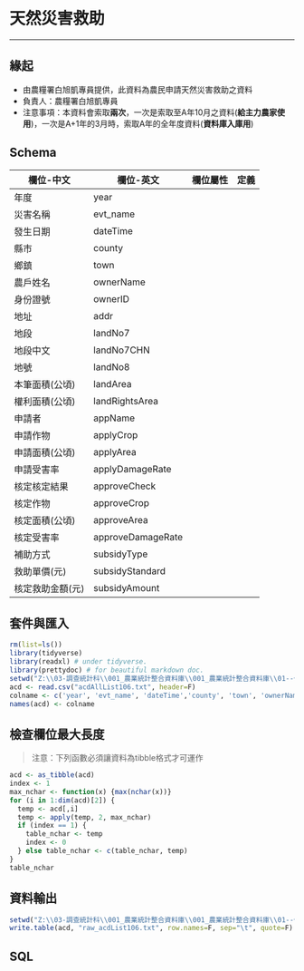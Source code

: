 # 天然災害救助

***

## 緣起
* 由農糧署白旭凱專員提供，此資料為農民申請天然災害救助之資料
* 負責人：農糧署白旭凱專員
* 注意事項：本資料會索取**兩次**，一次是索取至A年10月之資料(**給主力農家使用**)，一次是A+1年的3月時，索取A年的全年度資料(**資料庫入庫用**)

## Schema

欄位-中文        | 欄位-英文         | 欄位屬性    | 定義
-----------------|-------------------|-------------|----------
年度             | year              | 
災害名稱         | evt_name          | 
發生日期         | dateTime          | 
縣市             | county            | 
鄉鎮             | town              | 
農戶姓名         | ownerName         | 
身份證號         | ownerID           | 
地址             | addr              |
地段             | landNo7           | 
地段中文         | landNo7CHN        | 
地號             | landNo8           | 
本筆面積(公頃)   | landArea          | 
權利面積(公頃)   | landRightsArea    | 
申請者           | appName           |
申請作物         | applyCrop         | 
申請面積(公頃)   | applyArea         | 
申請受害率       | applyDamageRate   | 
核定核定結果     | approveCheck      | 
核定作物         | approveCrop       | 
核定面積(公頃)   | approveArea       | 
核定受害率       | approveDamageRate | 
補助方式         | subsidyType       | 
救助單價(元)     | subsidyStandard   | 
核定救助金額(元) | subsidyAmount     | 


## 套件與匯入

```r
rm(list=ls())
library(tidyverse)
library(readxl) # under tidyverse.
library(prettydoc) # for beautiful markdown doc.
setwd("Z:\\03-調查統計科\\001_農業統計整合資料庫\\001_農業統計整合資料庫\\01--休耕、耕鋤、災害\\原始資料\\天然災害\\106年天然災害救助明細\\原始資料")
acd <- read.csv("acdAllList106.txt", header=F)
colname <- c('year', 'evt_name', 'dateTime','county', 'town', 'ownerName', 'ownerID', 'addr', 'landNo7', 'landNo7CHN', 'landNo8', 'landArea', 'landRightsArea', "appName", 'applyCrop', 'applyArea', 'applyDamageRate', 'approveCheck', 'approveCrop', 'approveArea', 'approveDamageRate', 'subsidyType', 'subsidyStandard', 'subsidyAmount')
names(acd) <- colname
```

## 檢查欄位最大長度
> 注意：下列函數必須讓資料為tibble格式才可運作

```r
acd <- as_tibble(acd)
index <- 1
max_nchar <- function(x) {max(nchar(x))}
for (i in 1:dim(acd)[2]) {
  temp <- acd[,i]
  temp <- apply(temp, 2, max_nchar)
  if (index == 1) {
    table_nchar <- temp
    index <- 0
  } else table_nchar <- c(table_nchar, temp)
}
table_nchar
```

## 資料輸出

```r
setwd("Z:\\03-調查統計科\\001_農業統計整合資料庫\\001_農業統計整合資料庫\\01--休耕、耕鋤、災害\\原始資料\\天然災害\\106年天然災害救助明細")
write.table(acd, "raw_acdList106.txt", row.names=F, sep="\t", quote=F)
```


## SQL
```r
```
